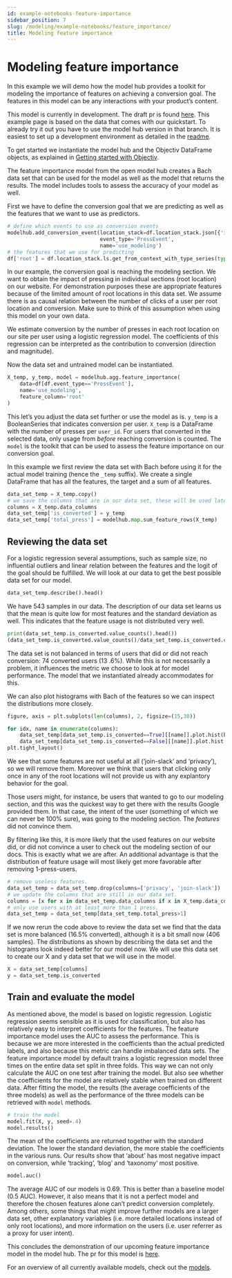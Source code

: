 ```yaml
---
id: example-notebooks-feature-importance
sidebar_position: 7
slug: /modeling/example-notebooks/feature_importance/
title: Modeling feature importance
---
```


# Modeling feature importance

In this example we will demo how the model hub provides a toolkit for modeling the importance of features
on achieving a conversion goal. The features in this model can be any interactions with your product’s
content.

This model is currently in development. The draft pr is found [here](https://github.com/objectiv/objectiv-analytics/pull/662/). This example page is based on the data that
comes with our quickstart. To already try it out you have to use the model hub version in that branch. It
is easiest to set up a development environment as detailed in the [readme](https://github.com/objectiv/objectiv-analytics/tree/main/modelhub#setup-development-environment).

To get started we instantiate the model hub and the Objectiv DataFrame objects, as explained in
[Getting started with Objectiv](/modeling/example-notebooks/index.mdx#getting-started-with-objectiv).

The feature importance model from the open model hub creates a Bach data set that can be used for the model
as well as the model that returns the results. The model includes tools to assess the accuracy of your
model as well.

First we have to define the conversion goal that we are predicting as well as the features that we want to
use as predictors.

```python
# define which events to use as conversion events
modelhub.add_conversion_event(location_stack=df.location_stack.json[{'id': 'modeling', '_type': 'RootLocationContext'}:],
                              event_type='PressEvent',
                              name='use_modeling')
# the features that we use for predicting
df['root'] = df.location_stack.ls.get_from_context_with_type_series(type='RootLocationContext', key='id')
```

In our example, the conversion goal is reaching the modeling section. We want to obtain the impact of
pressing in individual sections (root location) on our website. For demonstration purposes these
are appropriate features because of the limited amount of root locations in this data set. We assume there
is as causal relation between the number of clicks of a user per root location and conversion.
Make sure to think of this assumption when using this model on your own data.

We estimate conversion by the number of presses in each root location on our site per user using a logistic
regression model. The coefficients of this regression can be interpreted as the contribution to conversion
(direction and magnitude).

Now the data set and untrained model can be instantiated.

```python
X_temp, y_temp, model = modelhub.agg.feature_importance(
    data=df[df.event_type=='PressEvent'],
    name='use_modeling',
    feature_column='root'
)
```

This let’s you adjust the data set further or use the model as is. `y_temp` is a BooleanSeries that
indicates conversion per user. `X_temp` is a DataFrame with the number
of presses per `user_id`. For users that converted in the selected data, only usage from _before_
reaching conversion is counted. The `model` is the
toolkit that can be used to assess the feature importance on our conversion goal.

In this example we first review the data set with Bach before using it for the actual model training (hence
the `_temp` suffix). We create a single DataFrame that has all the features, the target and a sum of all
features.

```python
data_set_temp = X_temp.copy()
# we save the columns that are in our data set, these will be used later.
columns = X_temp.data_columns
data_set_temp['is_converted'] = y_temp
data_set_temp['total_press'] = modelhub.map.sum_feature_rows(X_temp)
```

## Reviewing the data set

For a logistic regression several assumptions, such as sample size, no influential outliers and linear
relation between the features and the logit of the goal should be fulfilled. We will look at our data to
get the best possible data set for our model.

```python
data_set_temp.describe().head()
```

We have 543 samples in our data. The description of our data set learns us that the mean is quite low for
most features and the standard deviation as well. This indicates that the feature usage is not distributed
very well.

```python
print(data_set_temp.is_converted.value_counts().head())
(data_set_temp.is_converted.value_counts()/data_set_temp.is_converted.count()).head()
```

The data set is not balanced in terms of users that did or did not reach conversion: 74 converted users (13
.6%). While this is not necessarily a problem, it influences the metric we choose to look at for model
performance. The model that we instantiated already accommodates for this.

We can also plot histograms with Bach of the features so we can inspect the distributions more closely.

```python
figure, axis = plt.subplots(len(columns), 2, figsize=(15,30))

for idx, name in enumerate(columns):
    data_set_temp[data_set_temp.is_converted==True][[name]].plot.hist(bins=20, title='Converted', ax=axis[idx][0])
    data_set_temp[data_set_temp.is_converted==False][[name]].plot.hist(bins=20, title='Not converted', ax=axis[idx][1])
plt.tight_layout()
```

We see that some features are not useful at all (‘join-slack’ and ‘privacy’), so we will remove them. Moreover
we think that users that clicking only once in any of the root locations will not provide us with any
explantory behavior for the goal.

Those users might, for instance, be users that wanted to go to our modeling section, and this was the
quickest way to get there with the results Google provided them. In that case, the intent of the user
(something of which we can never be 100% sure), was going to the modeling section. The _features_ did not
convince them.

By filtering like this, it is more likely that the used features on our website did, or did not convince a
user to check out the modeling section of our docs. This is exactly what we are after. An additional
advantage is that the distribution of feature usage will most likely get more favorable after removing
1-press-users.

```python
# remove useless features.
data_set_temp = data_set_temp.drop(columns=['privacy', 'join-slack'])
# we update the columns that are still in our data set.
columns = [x for x in data_set_temp.data_columns if x in X_temp.data_columns]
# only use users with at least more than 1 press.
data_set_temp = data_set_temp[data_set_temp.total_press>1]
```

If we now rerun the code above to review the data set we find that the data set is more balanced (16.5%
converted), although it is a bit small now (406 samples). The distributions as shown by describing the data
set and the histograms look indeed better for our model now. We will use this data set to create our X and
y data set that we will use in the model.

```python
X = data_set_temp[columns]
y = data_set_temp.is_converted
```

## Train and evaluate the model

As mentioned above, the model is based on logistic regression. Logistic regression seems sensible as it is
used for classification, but also has relatively easy to interpret coefficients for the features. The
feature importance model uses the AUC to assess the performance. This is because we are more interested in
the coefficients than the actual predicted labels, and also because this metric can handle imbalanced data
sets. The feature importance model by default trains a logistic regression model three times on the entire
data set split in three folds. This way we can not only calculate the AUC on one test after training the
model. But also see whether the coefficients for the model are relatively stable when trained on different
data. After fitting the model, the results (the average coefficients of the three models) as well as the
performance of the three models can be retrieved with `model` methods.

```python
# train the model
model.fit(X, y, seed=.4)
model.results()
```

The mean of the coefficients are returned together with the standard deviation. The lower the standard
deviation, the more stable the coefficients in the various runs. Our results show that ‘about’ has most
negative impact on conversion, while ‘tracking’, ‘blog’ and ‘taxonomy’ most positive.

```python
model.auc()
```

The average AUC of our models is 0.69. This is better than a baseline model (0.5 AUC). However, it also
means that it is not a perfect model and therefore the chosen features alone can’t predict
conversion completely.
Among others, some things that might improve further models are a larger data set, other explanatory
variables (i.e. more detailed locations instead of only root locations), and more information on the users
(i.e. user referrer as a proxy for user intent).

This concludes the demonstration of our upcoming feature importance model in the model hub. The pr for
this model is [here](https://github.com/objectiv/objectiv-analytics/pull/662/).

For an overview of all currently available models, check out the [models](/modeling/open-model-hub/models/index.mdx).
